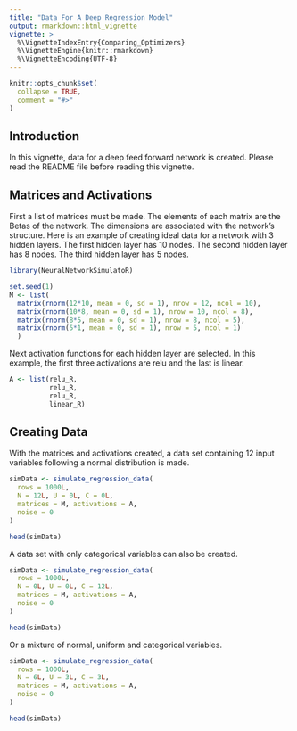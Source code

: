 ```yaml
---
title: "Data For A Deep Regression Model"
output: rmarkdown::html_vignette
vignette: >
  %\VignetteIndexEntry{Comparing_Optimizers}
  %\VignetteEngine{knitr::rmarkdown}
  %\VignetteEncoding{UTF-8}
---
```


```r
knitr::opts_chunk$set(
  collapse = TRUE,
  comment = "#>"
)
```

## Introduction

In this vignette, data for a deep feed forward network is created. Please read the README file before reading this vignette.

## Matrices and Activations

First a list of matrices must be made. The elements of each matrix are the Betas of the network. The dimensions are associated with the network's structure. Here is an example of creating ideal data for a network with 3 hidden layers. The first hidden layer has 10 nodes. The second hidden layer has 8 nodes. The third hidden layer has 5 nodes.

```r
library(NeuralNetworkSimulatoR)

set.seed(1)
M <- list(
  matrix(rnorm(12*10, mean = 0, sd = 1), nrow = 12, ncol = 10),
  matrix(rnorm(10*8, mean = 0, sd = 1), nrow = 10, ncol = 8),
  matrix(rnorm(8*5, mean = 0, sd = 1), nrow = 8, ncol = 5),
  matrix(rnorm(5*1, mean = 0, sd = 1), nrow = 5, ncol = 1)
  )
```

Next activation functions for each hidden layer are selected. In this example, the first three activations are relu and the last is linear.
```r
A <- list(relu_R, 
          relu_R,
          relu_R,
          linear_R)
```

## Creating Data
With the matrices and activations created, a data set containing 12 input variables following a normal distribution is made.

```r
simData <- simulate_regression_data(
  rows = 1000L,
  N = 12L, U = 0L, C = 0L,
  matrices = M, activations = A,
  noise = 0
)

head(simData)
```

A data set with only categorical variables can also be created.
```r
simData <- simulate_regression_data(
  rows = 1000L,
  N = 0L, U = 0L, C = 12L,
  matrices = M, activations = A,
  noise = 0
)

head(simData)
```

Or a mixture of normal, uniform and categorical variables.
```r
simData <- simulate_regression_data(
  rows = 1000L,
  N = 6L, U = 3L, C = 3L,
  matrices = M, activations = A,
  noise = 0
)

head(simData)
```
